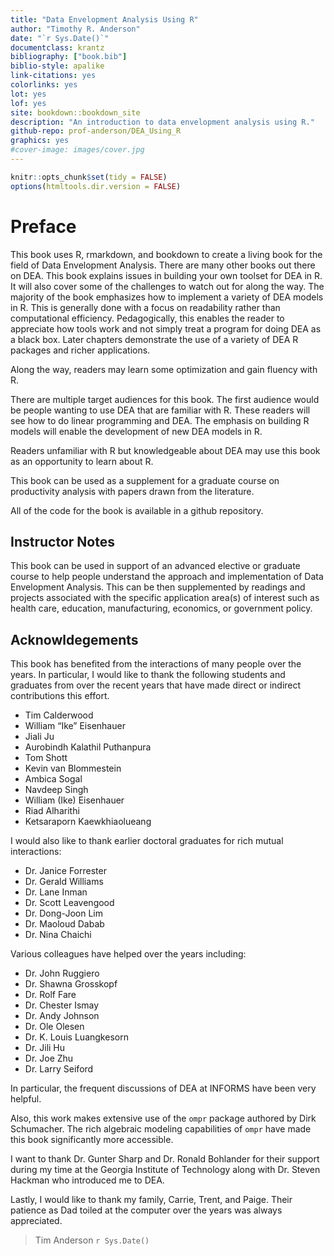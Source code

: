 ```yaml
---
title: "Data Envelopment Analysis Using R"
author: "Timothy R. Anderson"
date: "`r Sys.Date()`"
documentclass: krantz
bibliography: ["book.bib"]
biblio-style: apalike
link-citations: yes
colorlinks: yes
lot: yes
lof: yes
site: bookdown::bookdown_site
description: "An introduction to data envelopment analysis using R."
github-repo: prof-anderson/DEA_Using_R
graphics: yes
#cover-image: images/cover.jpg
---
```


```r
knitr::opts_chunk$set(tidy = FALSE)
options(htmltools.dir.version = FALSE)
```

# Preface {.unnumbered}

This book uses R, rmarkdown, and bookdown to create a living book for the field of Data Envelopment Analysis. There are many other books out there on DEA. This book explains issues in building your own toolset for DEA in R. It will also cover some of the challenges to watch out for along the way. The majority of the book emphasizes how to implement a variety of DEA models in R. This is generally done with a focus on readability rather than computational efficiency. Pedagogically, this enables the reader to appreciate how tools work and not simply treat a program for doing DEA as a black box. Later chapters demonstrate the use of a variety of DEA R packages and richer applications.

Along the way, readers may learn some optimization and gain fluency with R.

There are multiple target audiences for this book. The first audience would be people wanting to use DEA that are familiar with R. These readers will see how to do linear programming and DEA. The emphasis on building R models will enable the development of new DEA models in R.

Readers unfamiliar with R but knowledgeable about DEA may use this book as an opportunity to learn about R.

This book can be used as a supplement for a graduate course on productivity analysis with papers drawn from the literature.

All of the code for the book is available in a github repository.

## Instructor Notes {.unnumbered}

This book can be used in support of an advanced elective or graduate course to help people understand the approach and implementation of Data Envelopment Analysis. This can be then supplemented by readings and projects associated with the specific application area(s) of interest such as health care, education, manufacturing, economics, or government policy.

## Acknowldegements {.unnumbered}

This book has benefited from the interactions of many people over the years. In particular, I would like to thank the following students and graduates from over the recent years that have made direct or indirect contributions this effort.

-   Tim Calderwood
-   William "Ike" Eisenhauer
-   Jiali Ju
-   Aurobindh Kalathil Puthanpura
-   Tom Shott
-   Kevin van Blommestein
-   Ambica Sogal
-   Navdeep Singh
-   William (Ike) Eisenhauer
-   Riad Alharithi
-   Ketsaraporn Kaewkhiaolueang

I would also like to thank earlier doctoral graduates for rich mutual interactions:

-   Dr. Janice Forrester
-   Dr. Gerald Williams
-   Dr. Lane Inman
-   Dr. Scott Leavengood
-   Dr. Dong-Joon Lim
-   Dr. Maoloud Dabab
-   Dr. Nina Chaichi

Various colleagues have helped over the years including:

-   Dr. John Ruggiero
-   Dr. Shawna Grosskopf
-   Dr. Rolf Fare
-   Dr. Chester Ismay
-   Dr. Andy Johnson
-   Dr. Ole Olesen
-   Dr. K. Louis Luangkesorn
-   Dr. Jili Hu
-   Dr. Joe Zhu
-   Dr. Larry Seiford

In particular, the frequent discussions of DEA at INFORMS have been very helpful.

Also, this work makes extensive use of the `ompr` package authored by Dirk Schumacher. The rich algebraic modeling capabilities of `ompr` have made this book significantly more accessible.

I want to thank Dr. Gunter Sharp and Dr. Ronald Bohlander for their support during my time at the Georgia Institute of Technology along with Dr. Steven Hackman who introduced me to DEA.

Lastly, I would like to thank my family, Carrie, Trent, and Paige.  Their patience as Dad toiled at the computer over the years was always appreciated. 


> Tim Anderson
> `r Sys.Date()`
